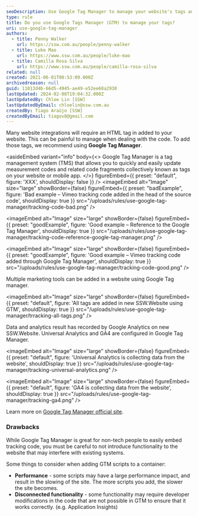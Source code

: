 ```yaml
---
seoDescription: Use Google Tag Manager to manage your website's tags and tracking codes efficiently, without writing complex code.
type: rule
title: Do you use Google Tags Manager (GTM) to manage your tags?
uri: use-google-tag-manager
authors:
  - title: Penny Walker
    url: https://ssw.com.au/people/penny-walker
  - title: Luke Mao
    url: https://www.ssw.com.au/people/luke-mao
  - title: Camilla Rosa Silva
    url: https://www.ssw.com.au/people/camilla-rosa-silva
related: null
created: 2021-06-01T00:53:09.000Z
archivedreason: null
guid: 11013d4b-66d5-4945-ae49-e52ee68a2930
lastUpdated: 2024-02-08T19:04:32.000Z
lastUpdatedBy: Chloe Lin [SSW]
lastUpdatedByEmail: chloelin@ssw.com.au
createdBy: Tiago Araújo [SSW]
createdByEmail: tiagov8@gmail.com
---
```


Many website integrations will require an HTML tag in added to your website. This can be painful to manage when dealing with the code. To add those tags, we recommend using **Google Tag Manager**.

<asideEmbed
  variant="info"
  body={<>
    Google Tag Manager is a tag management system (TMS) that allows you to quickly and easily update measurement codes and related code fragments collectively known as tags on your website or mobile app.
  </>}
  figureEmbed={{
    preset: "default",
    figure: 'XXX',
    shouldDisplay: false
  }}
/>
<imageEmbed
  alt="Image"
  size="large"
  showBorder={false}
  figureEmbed={{
    preset: "badExample",
    figure: 'Bad example – Vimeo tracking code added in the head of the source code',
    shouldDisplay: true
  }}
  src="/uploads/rules/use-google-tag-manager/tracking-code-bad.png"
/>

<imageEmbed
  alt="Image"
  size="large"
  showBorder={false}
  figureEmbed={{
    preset: "goodExample",
    figure: 'Good example – Reference to the Google Tag Manager',
    shouldDisplay: true
  }}
  src="/uploads/rules/use-google-tag-manager/tracking-code-reference-google-tag-manager.png"
/>

<imageEmbed
  alt="Image"
  size="large"
  showBorder={false}
  figureEmbed={{
    preset: "goodExample",
    figure: 'Good example – Vimeo tracking code added through Google Tag Manager',
    shouldDisplay: true
  }}
  src="/uploads/rules/use-google-tag-manager/tracking-code-good.png"
/>

Multiple marketing tools can be added in a website using Google Tag manager.


<imageEmbed
  alt="Image"
  size="large"
  showBorder={false}
  figureEmbed={{
    preset: "default",
    figure: 'All tags are added in new SSW.Website using GTM',
    shouldDisplay: true
  }}
  src="/uploads/rules/use-google-tag-manager/trracking-all-tags.png"
/>

Data and analytics result has recorded by Google Analytics on new SSW.Website. Universal Analytics and GA4 are configured in Google Tag Manager.


<imageEmbed
  alt="Image"
  size="large"
  showBorder={false}
  figureEmbed={{
    preset: "default",
    figure: 'Universal Analytics is collecting data from the website',
    shouldDisplay: true
  }}
  src="/uploads/rules/use-google-tag-manager/tracking-universal-analytics.png"
/>


<imageEmbed
  alt="Image"
  size="large"
  showBorder={false}
  figureEmbed={{
    preset: "default",
    figure: 'GA4 is collecting data from the website',
    shouldDisplay: true
  }}
  src="/uploads/rules/use-google-tag-manager/tracking-ga4.png"
/>

Learn more on [Google Tag Manager official site](https://marketingplatform.google.com/about/tag-manager/benefits/).

### Drawbacks

While Google Tag Manager is great for non-tech people to easily embed tracking code, you must be careful to not introduce functionality to the website that may interfere with existing systems.

Some things to consider when adding GTM scripts to a container:

- **Performance** - some scripts may have a large performance impact, and result in the slowing of the site. The more scripts you add, the slower the site becomes.
- **Disconnected functionality** - some functionality may require developer modifications in the code that are not possible in GTM to ensure that it works correctly. (e.g. Application Insights)
